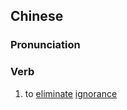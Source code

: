 ==Chinese==
{{zh-forms}}

===Pronunciation===
{{zh-pron
|m=zhìyú
|c=zi6 jyu4
|cat=v
}}

===Verb===
{{zh-verb}}

# to [[eliminate]] [[ignorance]]